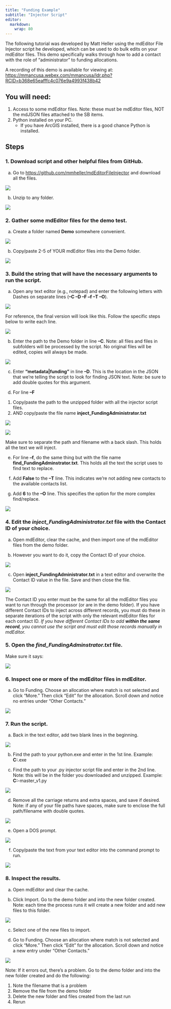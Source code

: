 ```yaml
---
title: "Funding Example"
subtitle: "Injector Script"
editor: 
  markdown: 
    wrap: 80
---
```


The following tutorial was developed by Matt Heller using the mdEditor File
Injector script he developed, which can be used to do bulk edits on your
mdEditor files. This demo specifically walks through how to add a contact with
the role of "administrator" to funding allocations.

A recording of this demo is available for viewing at:
<https://mmancusa.webex.com/mmancusa/ldr.php?RCID=b368e65eafffc4c076e9a4993f438b42>

## You will need:

1.  Access to some mdEditor files. Note: these must be mdEditor files, NOT the
    mdJSON files attached to the SB items.
2.  Python installed on your PC.
    -   If you have ArcGIS installed, there is a good chance Python is
        installed.

## Steps

### 1. Download script and other helpful files from GitHub.

a.  Go to <https://github.com/mmheller/mdEditorFileInjector> and download all
    the files.

![](../../../assets/injector_download_script_1.png)

b.  Unzip to any folder.

![](../../../assets/injector_unzip_1.png)

### 2. Gather some mdEditor files for the demo test.

a.  Create a folder named **Demo** somewhere convenient.

![](../../../assets/injector_demo_folder.png)

b.  Copy/paste 2-5 of YOUR mdEditor files into the Demo folder.

![](../../../assets/injector_demo_files.png)

### 3. Build the string that will have the necessary arguments to run the script.

a.  Open any text editor (e.g., notepad) and enter the following letters with
    Dashes on separate lines (**–C –D –F –f –T –O**).

![](../../../assets/injector_script_1.png)

For reference, the final version will look like this. Follow the specific steps
below to write each line.

![](../../../assets/injector_script_2_1.png)

b.  Enter the path to the Demo folder in line **–C**. Note: all files and files
    in subfolders will be processed by the script. No original files will be
    edited, copies will always be made.

![](../../../assets/injector_demo_path_paste.png)

c.  Enter **“metadata\|funding”** in line **–D**. This is the location in the
    JSON that we’re telling the script to look for finding JSON text. Note: be
    sure to add double quotes for this argument.

d.  For line **–F**

```{=html}
<!-- -->
```
1.  Copy/paste the path to the unzipped folder with all the injector script
    files.
2.  AND copy/paste the file name **inject_FundingAdministrator.txt**

![](../../../assets/injector_copy_path.png)

![](../../../assets/injector_copy_filename.png)

Make sure to separate the path and filename with a back slash. This holds all
the text we will inject.

e.  For line **–f**, do the same thing but with the file name
    **find_FundingAdminstrator.txt**. This holds all the text the script uses to
    find text to replace.

f.  Add **False** to the **–T** line. This indicates we’re not adding new
    contacts to the available contacts list.

g.  Add **6** to the **–O** line. This specifies the option for the more complex
    find/replace.

![](../../../assets/injector_script_2.png)

### 4. Edit the *inject_FundingAdministrator.txt* file with the Contact ID of your choice.

a.  Open mdEditor, clear the cache, and then import one of the mdEditor files
    from the demo folder.

b.  However you want to do it, copy the Contact ID of your choice.

![](../../../assets/injector_contactid.png)

c.  Open **inject_FundingAdministrator.txt** in a text editor and overwrite the
    Contact ID value in the file. Save and then close the file.

![](../../../assets/injector_contactid_save.png)

::: {.callout-note} 
The Contact ID you enter must be the same for all
the mdEditor files you want to run through the processor (or are in the demo
folder). If you have different Contact IDs to inject across different records,
you must do these in separate iterations of the script with only the relevant
mdEditor files for each contact ID. *If you have different Contact IDs to add
**within the same record**, you cannot use the script and must edit those
records manually in mdEditor.*
:::

### 5. Open the *find_FundingAdminstrator.txt* file.

Make sure it says:

![](../../../assets/injector_matchingfalse.png)

### 6. Inspect one or more of the mdEditor files in mdEditor.

a.  Go to Funding. Choose an allocation where match is not selected and click
    "More." Then click "Edit" for the allocation. Scroll down and notice no
    entries under “Other Contacts.”

![](../../../assets/injector_othercontacts_none.png)

### 7. Run the script.

a.  Back in the text editor, add two blank lines in the beginning.

![](../../../assets/injector_script_blanklines.png)

b.  Find the path to your python.exe and enter in the 1st line. Example:
    **C:**\Python27\ArcGISx6410.6\python.exe

c.  Find the path to your .py injector script file and enter in the 2nd line.
    Note: this will be in the folder you downloaded and unzipped. Example:
    **C:**\Temp\mdEditorFileInjector-master\mdEditorFileInjector\_v1.py

![](../../../assets/injector_script_4.png)

d.  Remove all the carriage returns and extra spaces, and save if desired. Note:
    if any of your file paths have spaces, make sure to enclose the full
    path/filename with double quotes.

![](../../../assets/injector_script_5.png)

e.  Open a DOS prompt.

![](../../../assets/injector_dosprompt_1.png)

f.  Copy/paste the text from your text editor into the command prompt to run.

![](../../../assets/injector_dos_paste_1.png)

### 8. Inspect the results.

a.  Open mdEditor and clear the cache.

b.  Click Import. Go to the demo folder and into the new folder created. Note:
    each time the process runs it will create a new folder and add new files to
    this folder.

![](../../../assets/injector_newfiles_1.png)

c.  Select one of the new files to import.

d.  Go to Funding. Choose an allocation where match is not selected and click
    "More." Then click "Edit" for the allocation. Scroll down and notice a new
    entry under “Other Contacts.”

![](../../../assets/injector_othercontacts_updated.png)

Note: If it errors out, there’s a problem. Go to the demo folder and into the
new folder created and do the following:

1.  Note the filename that is a problem
2.  Remove the file from the demo folder
3.  Delete the new folder and files created from the last run
4.  Rerun
